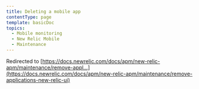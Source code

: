 ```yaml
---
title: Deleting a mobile app
contentType: page
template: basicDoc
topics:
  - Mobile monitoring
  - New Relic Mobile
  - Maintenance
---
```


Redirected to [https://docs.newrelic.com/docs/apm/new-relic-apm/maintenance/remove-appl...](https://docs.newrelic.com/docs/apm/new-relic-apm/maintenance/remove-applications-new-relic-ui)
